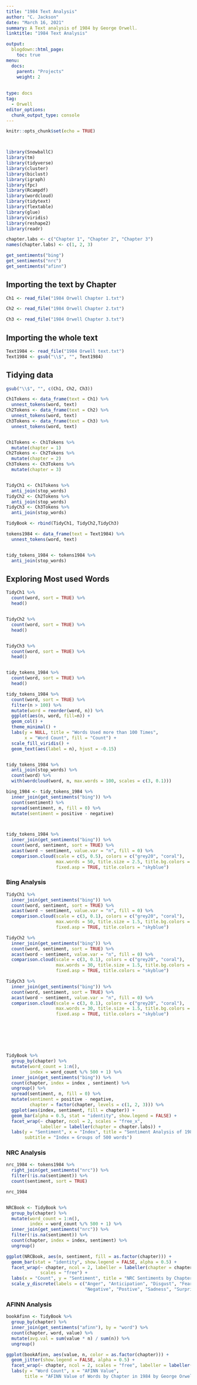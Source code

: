 ```yaml
---
title: "1984 Text Analysis"
author: "C. Jackson"
date: "March 16, 2021"
summary: A Text analysis of 1984 by George Orwell.
linktitle: "1984 Text Analysis"

output:
  blogdown::html_page:
    toc: true
menu:
  docs:
    parent: "Projects"
    weight: 2
    
    
type: docs
tag:
  - Orwell
editor_options: 
  chunk_output_type: console
---
```


```r
knitr::opts_chunk$set(echo = TRUE)




```

```r

library(SnowballC)
library(tm)
library(tidyverse)
library(cluster)
library(biclust)
library(igraph)
library(fpc)
library(Rcampdf)
library(wordcloud)
library(tidytext)
library(flextable)
library(glue)
library(viridis)
library(reshape2)
library(readr)

chapter.labs <- c("Chapter 1", "Chapter 2", "Chapter 3")
names(chapter.labs) <- c(1, 2, 3)

get_sentiments("bing")
get_sentiments("nrc")
get_sentiments("afinn")

```

## Importing the text by Chapter
```r

Ch1 <- read_file("1984 Orwell Chapter 1.txt")

Ch2 <- read_file("1984 Orwell Chapter 2.txt")

Ch3 <- read_file("1984 Orwell Chapter 3.txt")

```
## Importing the whole text
```r
Text1984 <- read_file("1984 Orwell text.txt")
Text1984 <- gsub("\\$", "", Text1984)

```

## Tidying data
```r
gsub("\\$", "", c(Ch1, Ch2, Ch3))

Ch1Tokens <- data_frame(text = Ch1) %>%
  unnest_tokens(word, text)
Ch2Tokens <- data_frame(text = Ch2) %>%
  unnest_tokens(word, text)
Ch3Tokens <- data_frame(text = Ch3) %>%
  unnest_tokens(word, text)


Ch1Tokens <- Ch1Tokens %>% 
  mutate(chapter = 1)
Ch2Tokens <- Ch2Tokens %>% 
  mutate(chapter = 2)
Ch3Tokens <- Ch3Tokens %>% 
  mutate(chapter = 3)


TidyCh1 <- Ch1Tokens %>% 
  anti_join(stop_words)
TidyCh2 <- Ch2Tokens %>% 
  anti_join(stop_words)
TidyCh3 <- Ch3Tokens %>% 
  anti_join(stop_words)

TidyBook <- rbind(TidyCh1, TidyCh2,TidyCh3)

```

```r

tokens1984 <- data_frame(text = Text1984) %>% 
  unnest_tokens(word, text)


tidy_tokens_1984 <- tokens1984 %>%
  anti_join(stop_words)

```


## Exploring Most used Words
```r

TidyCh1 %>% 
  count(word, sort = TRUE) %>%
  head()


TidyCh2 %>% 
  count(word, sort = TRUE) %>% 
  head()


TidyCh3 %>% 
  count(word, sort = TRUE) %>% 
  head()


tidy_tokens_1984 %>%
  count(word, sort = TRUE) %>%
  head()


```




```r


tidy_tokens_1984 %>%
  count(word, sort = TRUE) %>%
  filter(n > 100) %>%
  mutate(word = reorder(word, n)) %>%
  ggplot(aes(n, word, fill=n)) +
  geom_col() +
  theme_minimal() +
  labs(y = NULL, title = "Words Used more than 100 Times",
       x = "Word Count", fill = "Count") +
  scale_fill_viridis() +
  geom_text(aes(label = n), hjust = -0.15)


tidy_tokens_1984 %>%
  anti_join(stop_words) %>%
  count(word) %>%
  with(wordcloud(word, n, max.words = 100, scales = c(3, 0.1)))

```





```r



bing_1984 <- tidy_tokens_1984 %>%
  inner_join(get_sentiments("bing")) %>%
  count(sentiment) %>%
  spread(sentiment, n, fill = 0) %>%
  mutate(sentiment = positive - negative)



tidy_tokens_1984 %>%
  inner_join(get_sentiments("bing")) %>%
  count(word, sentiment, sort = TRUE) %>%
  acast(word ~ sentiment, value.var = "n", fill = 0) %>%
  comparison.cloud(scale = c(5, 0.5), colors = c("grey20", "coral"),
                   max.words = 50, title.size = 2.5, title.bg.colors = NULL,
                   fixed.asp = TRUE, title.colors = "skyblue")


```

### Bing Analysis
```r
TidyCh1 %>%
  inner_join(get_sentiments("bing")) %>%
  count(word, sentiment, sort = TRUE) %>%
  acast(word ~ sentiment, value.var = "n", fill = 0) %>%
  comparison.cloud(scale = c(3, 0.1), colors = c("grey20", "coral"),
                   max.words = 50, title.size = 1.5, title.bg.colors = NULL,
                   fixed.asp = TRUE, title.colors = "skyblue")

TidyCh2 %>%
  inner_join(get_sentiments("bing")) %>%
  count(word, sentiment, sort = TRUE) %>%
  acast(word ~ sentiment, value.var = "n", fill = 0) %>%
  comparison.cloud(scale = c(3, 0.1), colors = c("grey20", "coral"),
                   max.words = 30, title.size = 1.5, title.bg.colors = NULL,
                   fixed.asp = TRUE, title.colors = "skyblue")

TidyCh3 %>%
  inner_join(get_sentiments("bing")) %>%
  count(word, sentiment, sort = TRUE) %>%
  acast(word ~ sentiment, value.var = "n", fill = 0) %>%
  comparison.cloud(scale = c(3, 0.1), colors = c("grey20", "coral"),
                   max.words = 30, title.size = 1.5, title.bg.colors = NULL,
                   fixed.asp = TRUE, title.colors = "skyblue")







TidyBook %>%
  group_by(chapter) %>% 
  mutate(word_count = 1:n(),
         index = word_count %/% 500 + 1) %>% 
  inner_join(get_sentiments("bing")) %>%
  count(chapter, index = index , sentiment) %>%
  ungroup() %>%
  spread(sentiment, n, fill = 0) %>%
  mutate(sentiment = positive - negative,
         chapter = factor(chapter, levels = c(1, 2, 3))) %>%
  ggplot(aes(index, sentiment, fill = chapter)) +
  geom_bar(alpha = 0.5, stat = "identity", show.legend = FALSE) +
  facet_wrap(~ chapter, ncol = 2, scales = "free_x", 
             labeller = labeller(chapter = chapter.labs)) +
  labs(y = "Sentiment", x = "Index", title = "Sentiment Analysis of 1984 by Chapter", 
       subtitle = "Index = Groups of 500 words")


```


### NRC Analysis
```r

nrc_1984 <- tokens1984 %>%
  right_join(get_sentiments("nrc")) %>%
  filter(!is.na(sentiment)) %>%
  count(sentiment, sort = TRUE)

nrc_1984


NRCBook <- TidyBook %>%
  group_by(chapter) %>% 
  mutate(word_count = 1:n(), 
         index = word_count %/% 500 + 1) %>% 
  inner_join(get_sentiments("nrc")) %>%
  filter(!is.na(sentiment)) %>%
  count(chapter, index = index, sentiment) %>% 
  ungroup()

ggplot(NRCBook, aes(n, sentiment, fill = as.factor(chapter))) +
  geom_bar(stat = "identity", show.legend = FALSE, alpha = 0.5) +
  facet_wrap(~ chapter, ncol = 2, labeller = labeller(chapter = chapter.labs), 
             scales = "free") +
  labs(x = "Count", y = "Sentiment", title = "NRC Sentiments by Chapter in 1984 by George Owell") +
  scale_y_discrete(labels = c("Anger", "Anticipation", "Disgust", "Fear", "Joy",
                              "Negative", "Postive", "Sadness", "Surprise", "Trust"))


```

### AFINN Analysis
```r

bookAfinn <- TidyBook %>%
  group_by(chapter) %>% 
  inner_join(get_sentiments("afinn"), by = "word") %>% 
  count(chapter, word, value) %>% 
  mutate(avg.val = sum(value * n) / sum(n)) %>% 
  ungroup()

ggplot(bookAfinn, aes(value, n, color = as.factor(chapter))) +
  geom_jitter(show.legend = FALSE, alpha = 0.5) +
  facet_wrap(~ chapter, ncol = 2, scales = "free", labeller = labeller(chapter = chapter.labs)) +
  labs(y = "Word Count", x = "AFINN Value", 
       title = "AFINN Value of Words by Chapter in 1984 by George Orwell")

```




